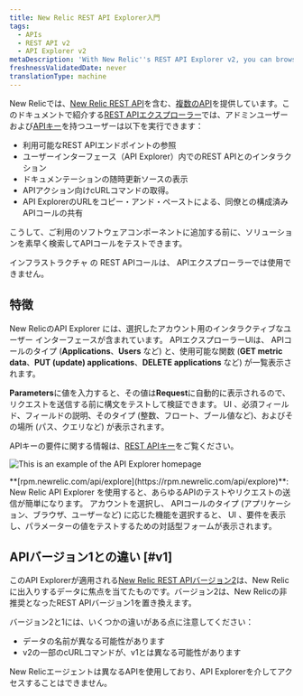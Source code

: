 ```yaml
---
title: New Relic REST API Explorer入門
tags:
  - APIs
  - REST API v2
  - API Explorer v2
metaDescription: 'With New Relic''s REST API Explorer v2, you can browse available API endpoints, interact with the API in a user interface, and view a live documentation source.'
freshnessValidatedDate: never
translationType: machine
---
```



New Relicでは、[New Relic REST API](/docs/apis/getting-started/introduction-new-relic-apis)を含む、[複数のAPI](/docs/apis/rest-api-v2/getting-started/introduction-new-relic-rest-api-v2)を提供しています。このドキュメントで紹介する[REST APIエクスプローラー](https://api.newrelic.com)では、アドミンユーザーおよび[APIキー](/docs/apis/rest-api-v2/getting-started/introduction-new-relic-rest-api-v2#api_key)を持つユーザーは以下を実行できます：

* 利用可能なREST APIエンドポイントの参照
* ユーザーインターフェース（API Explorer）内でのREST APIとのインタラクション
* ドキュメンテーションの随時更新ソースの表示
* APIアクション向けcURLコマンドの取得。
* API ExplorerのURLをコピー・アンド・ペーストによる、同僚との構成済みAPIコールの共有

こうして、ご利用のソフトウェアコンポーネントに追加する前に、ソリューションを素早く検索してAPIコールをテストできます。

インフラストラクチャ <InlinePopover type="alerts"/>の REST APIコールは、 APIエクスプローラーでは使用できません。

## 特徴

New RelicのAPI Explorer には、選択したアカウント用のインタラクティブなユーザー インターフェースが含まれています。 APIエクスプローラーUIは、 APIコールのタイプ (<DNT>**Applications**</DNT>、<DNT>**Users**</DNT> など) と、使用可能な関数 (<DNT>**GET metric data**</DNT>、<DNT>**PUT (update) applications**</DNT>、<DNT>**DELETE applications**</DNT> など) が一覧表示されます。

<DNT>**Parameters**</DNT>に値を入力すると、その値は<DNT>**Request**</DNT>に自動的に表示されるので、リクエストを送信する前に構文をテストして検証できます。 UI 、必須フィールド、フィールドの説明、そのタイプ (整数、フロート、ブール値など)、およびその場所 (パス、クエリなど) が表示されます。

APIキーの要件に関する情報は、[REST APIキー](/docs/apis/rest-api-v2/getting-started/introduction-new-relic-rest-api-v2#api_key)をご覧ください。

<img
  title="API_explorer_main_page.png"
  alt="This is an example of the API Explorer homepage"
  src={apisanddataRESTAPIExplorer}
/>

<figcaption>
  <DNT>**[rpm.newrelic.com/api/explore](https://rpm.newrelic.com/api/explore)**</DNT>: New Relic API Explorer を使用すると、あらゆるAPIのテストやリクエストの送信が簡単になります。 アカウントを選択し、 APIコールのタイプ (アプリケーション、ブラウザ、ユーザーなど) に応じた機能を選択すると、 UI 、要件を表示し、パラメーターの値をテストするための対話型フォームが表示されます。
</figcaption>

## APIバージョン1との違い [#v1]

このAPI Explorerが適用される[New Relic REST APIバージョン2](/docs/apm/apis/requirements/new-relic-rest-api-v2-getting-started)は、New Relicに出入りするデータに焦点を当てたものです。バージョン2は、New Relicの非推奨となったREST APIバージョン1を置き換えます。

バージョン2と1には、いくつかの違いがある点に注意してください：

* データの名前が異なる可能性があります
* v2の一部のcURLコマンドが、v1とは異なる可能性があります

<Callout variant="tip">
  New Relicエージェントは異なるAPIを使用しており、API Explorerを介してアクセスすることはできません。
</Callout>